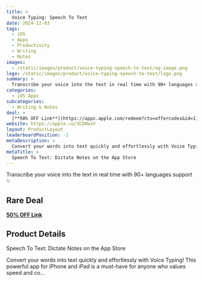 ```yaml
---
title: >
  Voice Typing: Speech To Text
date: 2024-12-03
tags:
  - iOS
  - Apps
  - Productivity
  - Writing
  - Notes
images:
  - /static/images/product/voice-typing-speech-to-text/og-image.png
logo: /static/images/product/voice-typing-speech-to-text/logo.png
summary: >
  Transcribe your voice into the text in real time with 90+ languages support ✨
categories:
  - iOS Apps
subcategories:
  - Writing & Notes
deal: >
  [**50% OFF Link**](https://apps.apple.com/redeem?ctx=offercodes&id=1150900877&code=BLACKFRIDAY50)
website: https://apple.co/3CD0wzV
layout: ProductLayout
leaderboardPosition: -1
metaDescription: >
  Convert your words into text quickly and effortlessly with Voice Typing! This powerful app for iPhone and iPad is a must-have for anyone who values speed and co…
metaTitle: >
  ‎Speech To Text: Dictate Notes on the App Store
---
```

Transcribe your voice into the text in real time with 90+ languages support ✨

## Rare Deal

[**50% OFF Link**](https://apps.apple.com/redeem?ctx=offercodes&id=1150900877&code=BLACKFRIDAY50)

## Product Details

‎Speech To Text: Dictate Notes on the App Store

Convert your words into text quickly and effortlessly with Voice Typing! This powerful app for iPhone and iPad is a must-have for anyone who values speed and co…
